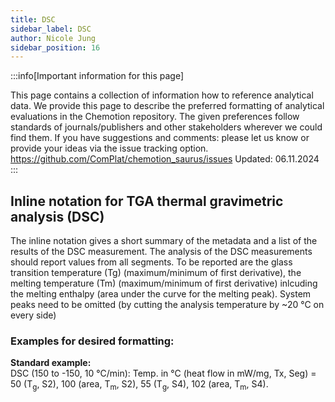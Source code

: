 ```yaml
---
title: DSC
sidebar_label: DSC
author: Nicole Jung
sidebar_position: 16
---
```


:::info[Important information for this page] 

This page contains a collection of information how to reference analytical data. We provide this page to describe the preferred formatting of analytical evaluations in the Chemotion repository. The given preferences follow standards of journals/publishers and other stakeholders wherever we could find them. If you have suggestions and comments: please let us know or provide your ideas via the issue tracking option. 
https://github.com/ComPlat/chemotion_saurus/issues
Updated: 06.11.2024
:::

## Inline notation for TGA thermal gravimetric analysis (DSC) 

The inline notation gives a short summary of the metadata and a list of the results of the DSC measurement. 
The analysis of the DSC measurements should report values from all segments. To be reported are the glass transition temperature (Tg) (maximum/minimum of first derivative), the melting temperature (Tm) (maximum/minimum of first derivative) inlcuding the melting enthalpy (area under the curve for the melting peak). System peaks need to be omitted (by cutting the analysis temperature by  ~20 °C on every side)

### Examples for desired formatting:

**Standard example:** <br /> 
DSC (150 to -150, 10 °C/min): Temp. in °C (heat flow in mW/mg, Tx, Seg) = 50 (T<sub>g</sub>, S2), 100 (area, T<sub>m</sub>, S2), 55 (T<sub>g</sub>, S4), 102 (area, T<sub>m</sub>, S4). <br />







